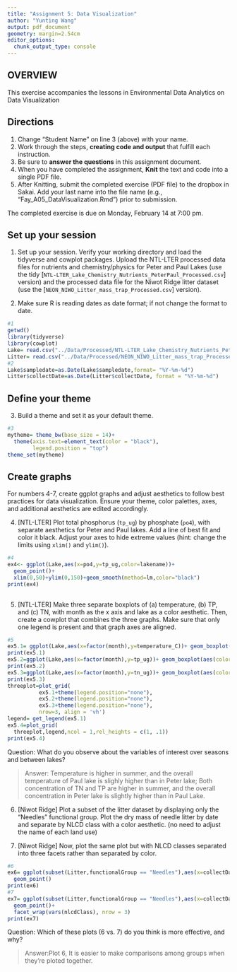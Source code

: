 ```yaml
---
title: "Assignment 5: Data Visualization"
author: "Yunting Wang"
output: pdf_document
geometry: margin=2.54cm
editor_options: 
  chunk_output_type: console
---
```


## OVERVIEW

This exercise accompanies the lessons in Environmental Data Analytics on Data Visualization 

## Directions
1. Change "Student Name" on line 3 (above) with your name.
2. Work through the steps, **creating code and output** that fulfill each instruction.
3. Be sure to **answer the questions** in this assignment document.
4. When you have completed the assignment, **Knit** the text and code into a single PDF file.
5. After Knitting, submit the completed exercise (PDF file) to the dropbox in Sakai. Add your last name into the file name (e.g., "Fay_A05_DataVisualization.Rmd") prior to submission.

The completed exercise is due on Monday, February 14 at 7:00 pm.



## Set up your session 
1. Set up your session. Verify your working directory and load the tidyverse 
and cowplot packages. Upload the NTL-LTER processed data files for nutrients 
and chemistry/physics for Peter and Paul Lakes (use the tidy 
[`NTL-LTER_Lake_Chemistry_Nutrients_PeterPaul_Processed.csv`] version) and 
the processed data file for the Niwot Ridge litter dataset (use the [`NEON_NIWO_Litter_mass_trap_Processed.csv`] version). 

2. Make sure R is reading dates as date format; if not change the format to date.

```r
#1 
getwd()
library(tidyverse)
library(cowplot)
Lake= read.csv("../Data/Processed/NTL-LTER_Lake_Chemistry_Nutrients_PeterPaul_Processed.csv", stringsAsFactors = TRUE)
Litter= read.csv("../Data/Processed/NEON_NIWO_Litter_mass_trap_Processed.csv", stringsAsFactors = TRUE)
#2 
Lake$sampledate=as.Date(Lake$sampledate,format= "%Y-%m-%d")
Litter$collectDate=as.Date(Litter$collectDate, format = "%Y-%m-%d")

```
## Define your theme
3. Build a theme and set it as your default theme.

```r
#3
mytheme= theme_bw(base_size = 14)+
  theme(axis.text=element_text(color = "black"),
        legend.position = "top")
theme_set(mytheme)
```

## Create graphs
For numbers 4-7, create ggplot graphs and adjust aesthetics to follow best practices for data visualization. Ensure your theme, color palettes, axes, and additional aesthetics are edited accordingly.

4. [NTL-LTER] Plot total phosphorus (`tp_ug`) by phosphate (`po4`), with separate aesthetics for Peter and Paul lakes. Add a line of best fit and color it black. Adjust your axes to hide extreme values (hint: change the limits using `xlim()` and `ylim()`).

```r
#4
ex4<- ggplot(Lake,aes(x=po4,y=tp_ug,color=lakename))+
  geom_point()+
  xlim(0,50)+ylim(0,150)+geom_smooth(method=lm,color="black")
print(ex4)
  
```


5. [NTL-LTER] Make three separate boxplots of (a) temperature, (b) TP, and (c) TN, with month as the x axis and lake as a color aesthetic. Then, create a cowplot that combines the three graphs. Make sure that only one legend is present and that graph axes are aligned.

```r
#5
ex5.1= ggplot(Lake,aes(x=factor(month),y=temperature_C))+ geom_boxplot(aes(color=lakename))+xlab("Month")
print(ex5.1)
ex5.2=ggplot(Lake,aes(x=factor(month),y=tp_ug))+ geom_boxplot(aes(color=lakename))+xlab("Month")
print(ex5.2)
ex5.3=ggplot(Lake,aes(x=factor(month),y=tn_ug))+ geom_boxplot(aes(color=lakename))+xlab("Month")
print(ex5.3)
threeplot=plot_grid(
          ex5.1+theme(legend.position="none"),
          ex5.2+theme(legend.position="none"),
          ex5.3+theme(legend.position="none"),
          nrow=3, align = 'vh')
legend= get_legend(ex5.1)
ex5.4=plot_grid(
  threeplot,legend,ncol = 1,rel_heights = c(1, .1))
print(ex5.4)
```

Question: What do you observe about the variables of interest over seasons and between lakes? 

> Answer: Temperature is higher in summer, and the overall temperature of Paul lake is slighly higher than in Peter lake; Both concentration of TN and TP are higher in summer, and the overall concentration in Peter lake is slightly higher than in Paul Lake.

6. [Niwot Ridge] Plot a subset of the litter dataset by displaying only the "Needles" functional group. Plot the dry mass of needle litter by date and separate by NLCD class with a color aesthetic. (no need to adjust the name of each land use)

7. [Niwot Ridge] Now, plot the same plot but with NLCD classes separated into three facets rather than separated by color. 

```r
#6
ex6= ggplot(subset(Litter,functionalGroup == "Needles"),aes(x=collectDate,y=dryMass,color=nlcdClass))+
  geom_point()
print(ex6)
#7
ex7= ggplot(subset(Litter,functionalGroup == "Needles"),aes(x=collectDate,y=dryMass))+
  geom_point()+
  facet_wrap(vars(nlcdClass), nrow = 3)
print(ex7)
```
Question: Which of these plots (6 vs. 7) do you think is more effective, and why? 

> Answer:Plot 6, It is easier to make comparisons among groups when they're ploted together.
